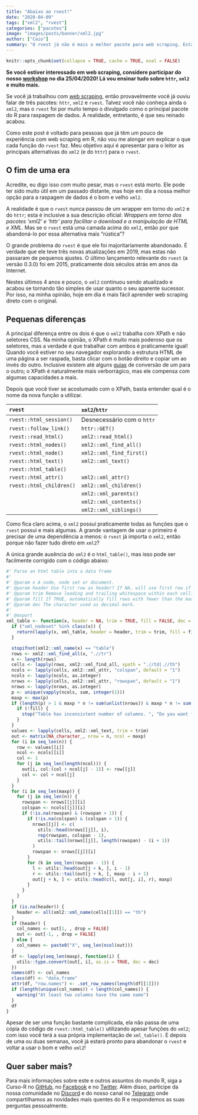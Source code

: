 ```yaml
---
title: "Abaixo ao rvest!"
date: "2020-04-09"
tags: ["xml2", "rvest"]
categories: ["pacotes"]
image: "images/posts/banner/xml2.jpg"
author: ["Caio"]
summary: "O rvest já não é mais o melhor pacote para web scraping. Está na hora de voltar para o xml2!"
---
```


```r
knitr::opts_chunk$set(collapse = TRUE, cache = TRUE, eval = FALSE)
```

**Se você estiver interessado em web scraping, considere participar do nosso 
[workshop](https://www.curso-r.com/cursos/web-scraping-2/) no dia 25/04/2020!
Lá vou ensinar tudo sobre `httr`, `xml2` e muito mais.**

Se você já trabalhou com
[web scraping](https://www.curso-r.com/material/webscraping/), então
provavelmente você já ouviu falar de três pacotes: `httr`, `xml2` e `rvest`.
Talvez você não conheça ainda o `xml2`, mas o `rvest` foi por muito tempo o
divulgado como o principal pacote do R para raspagem de dados. A realidade,
entretanto, é que seu reinado acabou.

Como este post é voltado para pessoas que já têm um pouco de experiência com web
scraping em R, não vou me alongar em explicar o que cada função do `rvest` faz.
Meu objetivo aqui é apresentar para o leitor as principais alternativas do
`xml2` (e do `httr`) para o `rvest`.

## O fim de uma era

Acredite, eu digo isso com muito pesar, mas o `rvest` está morto. Ele pode ter
sido muito útil em um passado distante, mas hoje em dia a nossa melhor opção
para a raspagem de dados é o bom e velho `xml2`.

A realidade é que o `rvest` nunca passou de um wrapper em torno do `xml2` e do
`httr`; esta é inclusive a sua descrição oficial: _Wrappers em torno dos pacotes
'xml2' e 'httr' para facilitar o download e a manipulação de HTML e XML_. Mas se
o `rvest` está uma camada acima do `xml2`, então por que abandoná-lo por essa
alternativa mais "rústica"?

O grande problema do `rvest` é que ele foi majoritariamente abandonado. É verdade
que ele teve três novas atualizações em 2019, mas estas não passaram de pequenos
ajustes. O último lançamento relevante do `rvest` (a versão 0.3.0) foi em 2015,
praticamente dois séculos atrás em anos da Internet.

Nestes últimos 4 anos e pouco, o `xml2` continuou sendo atualizado e acabou se
tornando tão simples de usar quanto o seu aparente sucessor. Por isso, na minha
opinião, hoje em dia é mais fácil aprender web scraping direto com o original.

## Pequenas diferenças

A principal diferença entre os dois é que o `xml2` trabalha com XPath e não
seletores CSS. Na minha opinião, o XPath é muito mais poderoso que os seletores,
mas a verdade é que trabalhar com ambos é praticamente igual! Quando você
estiver no seu navegador explorando a estrutura HTML de uma página a ser
raspada, basta clicar com o botão direito e copiar um ao invés do outro.
Inclusive existem até alguns
[guias](https://ghostinspector.com/docs/css-xpath-conversion/) de conversão de
um para o outro; o XPath é naturalmente mais verborrágico, mas ele compensa com
algumas capacidades a mais.

Depois que você tiver se acostumado com o XPath, basta entender qual é o nome
da nova função a utilizar.

| `rvest` | `xml2`/`httr` |
|:-------------|:-------------|
| `rvest::html_session()` | Desnecessário com o `httr` |
| `rvest::follow_link()` | `httr::GET()` |
| `rvest::read_html()` | `xml2::read_html()` |
| `rvest::html_nodes()` | `xml2::xml_find_all()` |
| `rvest::html_node()` | `xml2::xml_find_first()` |
| `rvest::html_text()` | `xml2::xml_text()`
| `rvest::html_table()` |  |
| `rvest::html_attr()` | `xml2::xml_attr()` |
| `rvest::html_children()` | `xml2::xml_children()` |
| | `xml2::xml_parents()` |
| | `xml2::xml_contents()` |
| | `xml2::xml_siblings()` |

Como fica claro acima, o `xml2` possui praticamente todas as funções que o
`rvest` possui e mais algumas. A grande vantagem de usar o primeiro é precisar
de uma dependência a menos: o `rvest` já importa o `xml2`, então porque não
fazer tudo direto em `xml2`?

A única grande ausência do `xml2` é o `html_table()`, mas isso pode ser
facilmente corrigido com o código abaixo:

```r
#' Parse an html table into a data frame
#'
#' @param x A node, node set or document.
#' @param header Use first row as header? If NA, will use first row if it consists of th tags.
#' @param trim Remove leading and trailing whitespace within each cell?
#' @param fill If TRUE, automatically fill rows with fewer than the maximum number of columns with NAs.
#' @param dec The character used as decimal mark.
#'
#' @export
xml_table <- function(x, header = NA, trim = TRUE, fill = FALSE, dec = ".") {
  if ("xml_nodeset" %in% class(x)) {
    return(lapply(x, xml_table, header = header, trim = trim, fill = fill, dec = dec))
  }

  stopifnot(xml2::xml_name(x) == "table")
  rows <- xml2::xml_find_all(x, ".//tr")
  n <- length(rows)
  cells <- lapply(rows, xml2::xml_find_all, xpath = ".//td|.//th")
  ncols <- lapply(cells, xml2::xml_attr, "colspan", default = "1")
  ncols <- lapply(ncols, as.integer)
  nrows <- lapply(cells, xml2::xml_attr, "rowspan", default = "1")
  nrows <- lapply(nrows, as.integer)
  p <- unique(vapply(ncols, sum, integer(1)))
  maxp <- max(p)
  if (length(p) > 1 & maxp * n != sum(unlist(nrows)) & maxp * n != sum(unlist(ncols))) {
    if (!fill) {
      stop("Table has inconsistent number of columns. ", "Do you want fill = TRUE?", call. = FALSE)
    }
  }
  values <- lapply(cells, xml2::xml_text, trim = trim)
  out <- matrix(NA_character_, nrow = n, ncol = maxp)
  for (i in seq_len(n)) {
    row <- values[[i]]
    ncol <- ncols[[i]]
    col <- 1
    for (j in seq_len(length(ncol))) {
      out[i, col:(col + ncol[j] - 1)] <- row[[j]]
      col <- col + ncol[j]
    }
  }
  for (i in seq_len(maxp)) {
    for (j in seq_len(n)) {
      rowspan <- nrows[[j]][i]
      colspan <- ncols[[j]][i]
      if (!is.na(rowspan) & (rowspan > 1)) {
        if (!is.na(colspan) & (colspan > 1)) {
          nrows[[j]] <- c(
            utils::head(nrows[[j]], i),
            rep(rowspan, colspan - 1),
            utils::tail(nrows[[j]], length(rowspan) - (i + 1))
          )
          rowspan <- nrows[[j]][i]
        }
        for (k in seq_len(rowspan - 1)) {
          l <- utils::head(out[j + k, ], i - 1)
          r <- utils::tail(out[j + k, ], maxp - i + 1)
          out[j + k, ] <- utils::head(c(l, out[j, i], r), maxp)
        }
      }
    }
  }
  if (is.na(header)) {
    header <- all(xml2::xml_name(cells[[1]]) == "th")
  }
  if (header) {
    col_names <- out[1, , drop = FALSE]
    out <- out[-1, , drop = FALSE]
  } else {
    col_names <- paste0("X", seq_len(ncol(out)))
  }
  df <- lapply(seq_len(maxp), function(i) {
    utils::type.convert(out[, i], as.is = TRUE, dec = dec)
  })
  names(df) <- col_names
  class(df) <- "data.frame"
  attr(df, "row.names") <- .set_row_names(length(df[[1]]))
  if (length(unique(col_names)) < length(col_names)) {
    warning("At least two columns have the same name")
  }
  df
}
```

Apesar de ser uma função bastante complicada, ela não passa de uma cópia do
código de `rvest::html_table()` utilizando apesar funções do `xml2`; com isso
você terá a sua própria implementação de `xml_table()`. E depois de uma ou duas
semanas, você já estará pronto para abandonar o `rvest` e voltar a usar o bom e
velho `xml2`!

## Quer saber mais?

Para mais informações sobre este e outros assuntos do mundo R, siga a Curso-R
no [GitHub](https://github.com/curso-r), no
[Facebook](https://www.facebook.com/cursodeR/) e no
[Twitter](https://twitter.com/curso_r). Além disso, participe da nossa
comunidade no [Discord](https://discourse.curso-r.com/) e do nosso canal no
[Telegram](https://t.me/r6cursor) onde compartilhamos as novidades mais quentes
do R e respondemos as suas perguntas pessoalmente.

